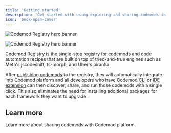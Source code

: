 ```yaml
---
title: 'Getting started'
description: 'Get started with using exploring and sharing codemods in Codemod Registry.'
icon: 'book-open-cover'
---
```


<img
  className="block dark:hidden"
  src="/images/codemod-registry/codemod-registry-light.svg"
  alt="Codemod Registry hero banner"
/>

<img
  className="hidden dark:block"
  src="/images/codemod-registry/codemod-registry-dark.svg"
  alt="Codemod Registry hero banner"
/>

Codemod Registry is the single-stop registry for codemods and code automation recipes that are built on top of tried-and-true engines such as Meta's jscodeshift, ts-morph, and Uber's piranha.

After [publishing codemods](/deploying-codemods/cli#codemod-publish) to the registry, they will automatically integrate into Codemod platform and all developers who have Codemod [CLI](/deploying-codemods/cli) or [IDE extension](/deploying-codemods/vsce) can then discover, share, and run those codemods with a single click. This also eliminates the need for installing additional packages for each framework they want to upgrade.

## Learn more

<Card title="Sharing codemods" icon="share-nodes" href="/platform/share">
  Learn more about sharing codemods with Codemod platform.
</Card>
